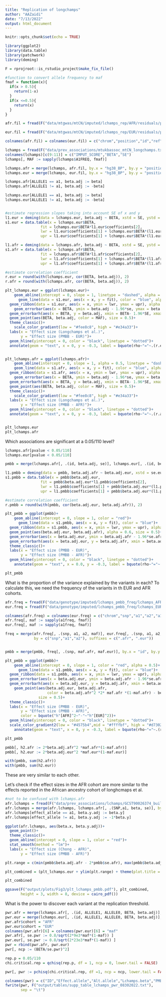 ```yaml
---
title: "Replication of longchamps"
author: "AAZaidi"
date: "7/13/2022"
output: html_document
---
```


```r
knitr::opts_chunk$set(echo = TRUE)
```

```r
library(ggplot2)
library(data.table)
library(patchwork)
library(deming)

F = rprojroot::is_rstudio_project$make_fix_file()

#function to convert allele frequency to maf
fmaf = function(x){
  if(x > 0.5){
    return(1-x)
  }
  if(x <=0.5){
    return(x)
  }
}

```

```r

afr.fil = fread(F("data/mtgwas/mtCN/imputed/lchamps_rep/AFR/residuals/pmbb_lchamps_logmtcn.resid.imputed.AFR.chrall.rlrmtcn.glm.linear"))

eur.fil = fread(F("data/mtgwas/mtCN/imputed/lchamps_rep/EUR/residuals/pmbb_lchamps_logmtcn.resid.imputed.EUR.chrall.rlrmtcn.glm.linear"))

colnames(afr.fil) = colnames(eur.fil) = c("chrom","position","id","ref","alt","a1","test","nsamples","beta","se","tstat","pvalue","error")

```



```r

lchamps = fread(F("data/prev_associations/mtukbassoc_mtCN_longchamps.txt"))
colnames(lchamps)[c(9:11)] = c("IMPUT_SCORE","BETA","SE")
lchamps[, MAF := sapply(lchamps$A1FREQ, fmaf)]

lchamps.afr = merge(lchamps, afr.fil, by.x = "hg38_BP", by.y = "position")
lchamps.eur = merge(lchamps, eur.fil, by.x = "hg38_BP", by.y = "position")

lchamps.afr[ALLELE1 == a1, beta.adj := beta]
lchamps.afr[ALLELE1 != a1, beta.adj := -beta]

lchamps.eur[ALLELE1 == a1, beta.adj := beta]
lchamps.eur[ALLELE1 != a1, beta.adj := -beta]


#estimate regression slopes taking into account SE of x and y
l1.eur = deming(data = lchamps.eur, beta.adj ~ BETA, xstd = SE, ystd = se)
s1.eur = data.table(x = lchamps.eur$BETA, 
                fit = lchamps.eur$BETA*l1.eur$coefficients[2], 
                lwr = l1.eur$coefficients[1] + lchamps.eur$BETA*(l1.eur$coefficients[2] - 1.96*l1.eur$se[2]),
                upr = l1.eur$coefficients[1] + lchamps.eur$BETA*(l1.eur$coefficients[2] + 1.96*l1.eur$se[2]))

l1.afr = deming(data = lchamps.afr, beta.adj ~ BETA, xstd = SE, ystd = se)
s1.afr = data.table(x = lchamps.afr$BETA, 
                fit = lchamps.afr$BETA*l1.afr$coefficients[2], 
                lwr = l1.afr$coefficients[1] + lchamps.afr$BETA*(l1.afr$coefficients[2] - 1.96*l1.afr$se[2]),
                upr = l1.afr$coefficients[1] + lchamps.afr$BETA*(l1.afr$coefficients[2] + 1.96*l1.afr$se[2]))

#estimate correlation coefficient
r.eur = round(with(lchamps.eur, cor(BETA, beta.adj)), 2)
r.afr = round(with(lchamps.afr, cor(BETA, beta.adj)), 2)

plt_lchamps.eur = ggplot(lchamps.eur)+
    geom_abline(intercept = 0, slope = 1, linetype = "dashed", alpha = 0.5)+
      geom_line(data = s1.eur, aes(x = x, y = fit), color = "blue", alpha = 0.5)+
  geom_ribbon(data = s1.eur, aes(x = x, ymin = lwr, ymax = upr), alpha = 0.1, fill = "blue")+
    geom_errorbar(aes(x = BETA, ymin = beta.adj - 1.96*se, ymax = beta.adj +1.96*se), alpha = 0.3)+
  geom_errorbarh(aes(x = BETA, y = beta.adj, xmin = BETA- 1.96*SE, xmax = BETA+1.96*SE), alpha = 0.3)+
  geom_point(aes(BETA, beta.adj, color = MAF), size = 0.5)+
  theme_classic()+
    scale_color_gradient(low = "#fee8c8", high = "#e34a33")+
  labs(x = "Effect size (Longchamps et al.)", 
       y = "Effect size (PMBB - EUR)")+
  geom_hline(yintercept = 0, color = "black", linetype = "dotted")+
  annotate(geom = "text", x = 0, y = -0.3, label = bquote(rho~"="~.(r.eur)))


plt_lchamps.afr = ggplot(lchamps.afr)+
    geom_abline(intercept = 0, slope = 1, alpha = 0.5, linetype = "dashed")+
    geom_line(data = s1.afr, aes(x = x, y = fit), color = "blue", alpha = 0.5)+
  geom_ribbon(data = s1.afr, aes(x = x, ymin = lwr, ymax = upr), alpha = 0.1, fill = "blue")+
    geom_errorbar(aes(x = BETA, ymin = beta.adj - 1.96*se, ymax = beta.adj +1.96*se), alpha = 0.3)+
  geom_errorbarh(aes(x = BETA, y = beta.adj, xmin = BETA- 1.96*SE, xmax = BETA+1.96*SE), alpha = 0.3)+
  geom_point(aes(BETA, beta.adj, color = MAF), size = 0.5)+
  theme_classic()+
    scale_color_gradient(low = "#fee8c8", high = "#e34a33")+
  labs(x = "Effect size (Longchamps et al.)", 
       y = "Effect size (PMBB - AFR)")+
  geom_hline(yintercept = 0, color = "black", linetype = "dotted")+
  annotate(geom = "text", x = 0, y = -0.3, label = bquote(rho~"="~.(r.afr)))


plt_lchamps.eur
plt_lchamps.afr

```

Which associations are significant at a 0.05/110 level?

```r

lchamps.afr[pvalue < 0.05/110]
lchamps.eur[pvalue < 0.05/110]

```



```r

pmbb = merge(lchamps.afr[, .(id, beta.adj, se)], lchamps.eur[, .(id, beta.adj, se)], by = "id", suffixes = c(".afr", ".eur"))

l1.pmbb = deming(data = pmbb, beta.adj.afr ~ beta.adj.eur, xstd = se.eur, ystd = se.afr)
s1.pmbb = data.table(x = pmbb$beta.adj.eur, 
                fit = pmbb$beta.adj.eur*l1.pmbb$coefficients[2], 
                lwr = l1.pmbb$coefficients[1] + pmbb$beta.adj.eur*(l1.pmbb$coefficients[2] - 1.96*l1.pmbb$se.afr[2]),
                upr = l1.pmbb$coefficients[1] + pmbb$beta.adj.eur*(l1.pmbb$coefficients[2] + 1.96*l1.pmbb$se.afr[2]))

#estimate correlation coefficient
r.pmbb = round(with(pmbb, cor(beta.adj.eur, beta.adj.afr)), 2)

plt_pmbb = ggplot(pmbb)+
    geom_abline(intercept = 0, slope = 1, color = "red")+
      geom_line(data = s1.pmbb, aes(x = x, y = fit), color = "blue")+
  geom_ribbon(data = s1.pmbb, aes(x = x, ymin = lwr, ymax = upr), alpha = 0.1, fill = "blue")+
  geom_point(aes(beta.adj.eur, beta.adj.afr), alpha = 0.6, size = 0.5)+
  geom_errorbar(aes(x = beta.adj.eur, ymin = beta.adj.afr - 1.96*se.afr, ymax = beta.adj.afr +1.96*se.afr), alpha = 0.3)+
  geom_errorbarh(aes(x = beta.adj.eur, y = beta.adj.afr, xmin = beta.adj.eur- 1.96*se.eur, xmax = beta.adj.eur+1.96*se.eur), alpha = 0.3)+
  theme_classic()+
  labs(x = "Effect size (PMBB - EUR)", 
       y = "Effect size (PMBB - AFR)")+
  geom_hline(yintercept = 0, color = "black", linetype = "dotted")+
    annotate(geom = "text", x = 0.0, y = -0.3, label = bquote(rho~"="~.(r.pmbb)))

plt_pmbb

```

What is the proportion of the variance explained by the variants in each? To calculate this, we need the frequency of the variants in th EUR and AFR cohorts.

```r

afr.freq = fread(F("data/genotype/imputed/lchamps_pmbb_freq/lchamps_AFR.afreq"))
eur.freq = fread(F("data/genotype/imputed/lchamps_pmbb_freq/lchamps_EUR.afreq"))

colnames(afr.freq) = colnames(eur.freq) = c("chrom","snp","a1","a2","a1freq","count")
afr.freq[, maf := sapply(a1freq, fmaf)]
eur.freq[, maf := sapply(a1freq, fmaf)]

freq = merge(afr.freq[, .(snp, a1, a2, maf)], eur.freq[, .(snp, a1, a2, maf)], 
             by = c("snp","a1","a2"), suffixes = c(".afr", ".eur"))


pmbb = merge(pmbb, freq[, .(snp, maf.afr, maf.eur)], by.x = "id", by.y = "snp")

plt_pmbb = ggplot(pmbb)+
    geom_abline(intercept = 0, slope = 1, color = "red", alpha = 0.5)+
      geom_line(data = s1.pmbb, aes(x = x, y = fit), color = "blue")+
  geom_ribbon(data = s1.pmbb, aes(x = x, ymin = lwr, ymax = upr), alpha = 0.1, fill = "blue")+
  geom_errorbar(aes(x = beta.adj.eur, ymin = beta.adj.afr - 1.96*se.afr, ymax = beta.adj.afr +1.96*se.afr), alpha = 0.3)+
  geom_errorbarh(aes(x = beta.adj.eur, y = beta.adj.afr, xmin = beta.adj.eur- 1.96*se.eur, xmax = beta.adj.eur+1.96*se.eur), alpha = 0.3)+
    geom_point(aes(beta.adj.eur, beta.adj.afr, 
                   color = beta.adj.afr^2 *2* maf.afr *(1-maf.afr) - beta.adj.eur^2 *2*maf.eur*(1-maf.eur)), 
               size = 0.5)+
  theme_classic()+
  labs(x = "Effect size (PMBB - EUR)", 
       y = "Effect size (PMBB - AFR)",
       color = bquote("h"[AFR]^2~"-"~"h"[EUR]^2))+
  geom_hline(yintercept = 0, color = "black", linetype = "dotted")+
  scale_color_gradient2(low = "#4575b4",mid = "#ffffbf", high = "#d73027")+
    annotate(geom = "text", x = 0, y = -0.3, label = bquote(rho~"="~.(r.pmbb)))

plt_pmbb

```

```r

pmbb[, h2.afr := 2*beta.adj.afr^2 *maf.afr*(1-maf.afr)]
pmbb[, h2.eur := 2*beta.adj.eur^2 *maf.eur*(1-maf.eur)]

with(pmbb, sum(h2.afr))
with(pmbb, sum(h2.eur))


```

These are very similar to each other. 

Let's check if the effect sizes in the AFR cohort are more similar to the effects reported in the African ancestry cohort of longhcmaps et al.

```r
#not to be confused with lchamps.afr
afr.lchamps = fread(F("data/prev_associations/lchamps/GCST90026374_buildGRCh37.tsv.gz"))
afr.lchamps = merge(afr.lchamps, lchamps.afr[, .(SNP,a1, beta, se)], by.x = "variant_id", by.y = "SNP")
afr.lchamps[effect_allele == a1, beta.y.adj := beta.y]
afr.lchamps[effect_allele != a1, beta.y.adj := -1*beta.y]

ggplot(afr.lchamps, aes(beta.x, beta.y.adj))+
  geom_point()+
  theme_classic()+
  geom_abline(intercept = 0, slope = 1, color = "red")+
  stat_smooth(method = "lm")+
  labs(x = "Effect size (Chong - AFR)", 
       y = "Effect size (PMBB - AFR)")

```

```r
plt.range = c(min(pmbb$beta.adj.afr - 2*pmbb$se.afr), max(pmbb$beta.adj.afr + 2*pmbb$se.afr))

plt_combined = (plt_lchamps.eur + ylim(plt.range) + theme(plot.title = element_blank())) + (plt_lchamps.afr + ylim(plt.range)+ theme(plot.title = element_blank())) + (plt_pmbb + ylim(plt.range)+ theme(plot.title = element_blank())) 

plt_combined

```

```r

ggsave(F("output/plots/Fig3/plt_lchamps_pmbb.pdf"), plt_combined, 
       height = 3, width = 8, device = cairo_pdf())

```


What is the power to discover each variant at the replication threshold. 

```r

pwr.afr = merge(lchamps.afr[, .(id, ALLELE1, ALLELE0, BETA, beta.adj)], pmbb[, .(id, maf.afr)], by = "id")
pwr.eur = merge(lchamps.eur[, .(id, ALLELE1, ALLELE0, BETA, beta.adj)], pmbb[, .(id, maf.eur)], by = "id")
pwr.afr$cohort = "AFR"
pwr.eur$cohort = "EUR"
colnames(pwr.afr)[6] = colnames(pwr.eur)[6] = "maf"
pwr.afr[, se.pwr := 0.8/sqrt(2*9e3*maf*(1-maf)) ]
pwr.eur[, se.pwr := 0.8/sqrt(2*23e3*maf*(1-maf)) ]
pwr = rbind(pwr.afr, pwr.eur)
pwr[, ncp := (BETA/se.pwr)^2]

rep.p = 0.05/110
chi.critical.rep = qchisq(rep.p, df = 1, ncp = 0, lower.tail = FALSE)

pwr[, pwr := pchisq(chi.critical.rep, df =1, ncp = ncp, lower.tail = FALSE)]


```

```r

colnames(pwr) = c("ID","Effect.allele","Alt.allele","Lchamps.beta","PMBB.beta","PMBB.maf","Cohort","PMBB.se","NCP","Power")
fwrite(pwr, F("output/tables/supp_table_lchamps_pwr_08302022.txt"),
       sep = "\t")

```

